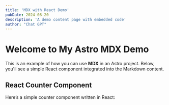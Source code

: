 ```yaml
---
title: 'MDX with React Demo'
pubDate: 2024-08-20
description: 'A demo content page with embedded code'
author: "Chat GPT"
---
```



# Welcome to My Astro MDX Demo

This is an example of how you can use **MDX** in an Astro project. Below, you'll see a simple React component integrated into the Markdown content.

## React Counter Component

Here’s a simple counter component written in React:

<Counter client:visible />

